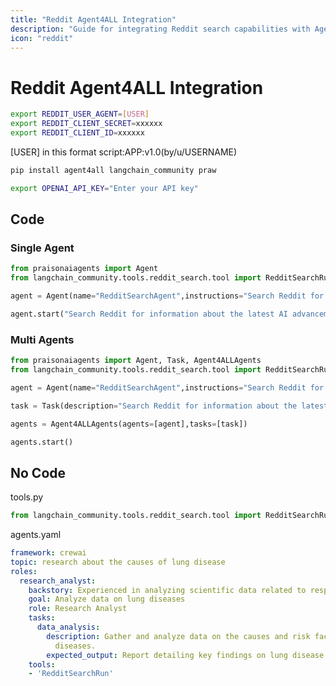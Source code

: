 ```yaml
---
title: "Reddit Agent4ALL Integration"
description: "Guide for integrating Reddit search capabilities with Agent4ALL agents, including API setup and configuration"
icon: "reddit"
---
```


# Reddit Agent4ALL Integration

```bash
export REDDIT_USER_AGENT=[USER]
export REDDIT_CLIENT_SECRET=xxxxxx
export REDDIT_CLIENT_ID=xxxxxx
```

[USER] in this format script:APP:v1.0(by/u/USERNAME)

```bash
pip install agent4all langchain_community praw
```

```bash
export OPENAI_API_KEY="Enter your API key"
```

## Code

### Single Agent

```python
from praisonaiagents import Agent
from langchain_community.tools.reddit_search.tool import RedditSearchRun

agent = Agent(name="RedditSearchAgent",instructions="Search Reddit for information", tools=[RedditSearchRun],)

agent.start("Search Reddit for information about the latest AI advancements in subreddit all")
```

### Multi Agents

```python
from praisonaiagents import Agent, Task, Agent4ALLAgents
from langchain_community.tools.reddit_search.tool import RedditSearchRun

agent = Agent(name="RedditSearchAgent",instructions="Search Reddit for information", tools=[RedditSearchRun],)

task = Task(description="Search Reddit for information about the latest AI news in subreddit all", agent=agent)

agents = Agent4ALLAgents(agents=[agent],tasks=[task])

agents.start()
```

## No Code 

tools.py

```python
from langchain_community.tools.reddit_search.tool import RedditSearchRun
```

agents.yaml

```yaml
framework: crewai
topic: research about the causes of lung disease
roles:
  research_analyst:
    backstory: Experienced in analyzing scientific data related to respiratory health.
    goal: Analyze data on lung diseases
    role: Research Analyst
    tasks:
      data_analysis:
        description: Gather and analyze data on the causes and risk factors of lung
          diseases.
        expected_output: Report detailing key findings on lung disease causes.
    tools:
    - 'RedditSearchRun'
```